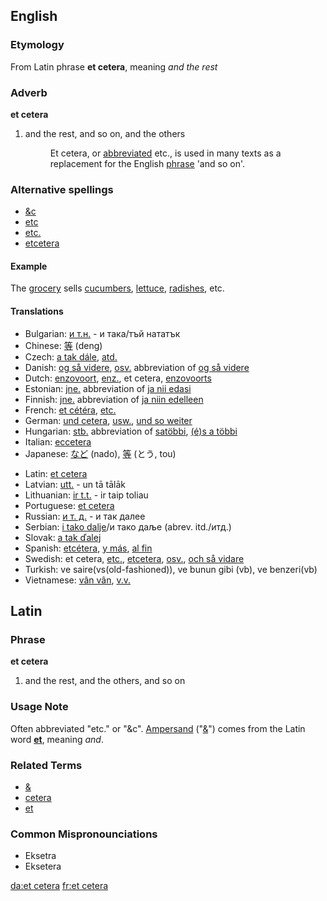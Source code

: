 ==English==

{{wikipedia}}
===Etymology===
From Latin phrase '''et cetera''', meaning ''and the rest''

===Adverb===
'''et cetera'''
#and the rest, and so on, and the others
#:Et cetera, or [[abbreviation|abbreviated]] etc., is used in many texts as a replacement for the English [[phrase]] 'and so on'. 

===Alternative spellings===
*[[&c]]
*[[etc]]
*[[etc.]]
*[[etcetera]]

====Example====
The [[grocery]] sells [[cucumber]]s, [[lettuce]], [[radish]]es, etc.

====Translations====
{{top}}
*Bulgarian: [[и т.н.]] - и така/тъй нататък
*Chinese: [[等]] (deng)
*Czech: [[a tak dále]], [[atd.]]
*Danish: [[og så videre]], [[osv.]] abbreviation of [[og så videre]]
*Dutch: [[enzovoort]], [[enz.]], et cetera, [[enzovoorts]]
*Estonian: [[jne.]] abbreviation of [[ja nii edasi]]
*Finnish: [[jne.]] abbreviation of [[ja niin edelleen]]
*French: [[et cétéra]], [[etc.]]
*German: [[und cetera]], [[usw.]], [[und so weiter]]
*Hungarian: [[stb.]] abbreviation of [[satöbbi]], [[(é)s a többi]]
*Italian: [[eccetera]]
*Japanese: [[など]] (nado), [[等]] (とう, tou)
{{mid}}
*Latin: [[et cetera]]
*Latvian: [[utt.]] - un tā tālāk
*Lithuanian: [[ir t.t.]] - ir taip toliau
*Portuguese: [[et cetera]]
*Russian: [[и т. д.]] - и так далее
*Serbian: [[i tako dalje]]/и тако даље (abrev. itd./итд.)
*Slovak: [[a tak ďalej]]
*Spanish: [[etcétera]], [[y más]], [[al fin]]
*Swedish: et cetera, [[etc.]], [[etcetera]], [[osv.]], [[och så vidare]]
*Turkish: ve saire(vs(old-fashioned)), ve bunun gibi (vb), ve benzeri(vb)
*Vietnamese: [[vân vân]], [[v.v.]]
{{bottom}}

==Latin==
===Phrase===
'''et cetera'''

# and the rest, and the others, and so on

===Usage Note===
Often abbreviated "etc." or "&c". [[Ampersand]] ("[[&]]") comes from the Latin word '''[[et]]''', meaning ''and''.

===Related Terms===
*[[&]]
*[[cetera]]
*[[et]]
===Common Mispronounciations===
* Eksetra
* Eksetera

[[da:et cetera]]
[[fr:et cetera]]